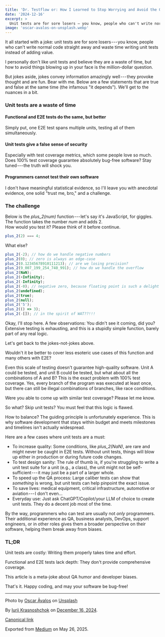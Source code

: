 ```yaml
---
title: 'Dr. Testflow or: How I Learned to Stop Worrying and Avoid the QA'
date: '2024-12-16'
excerpt: >
  Unit tests are for sore losers — you know, people who can't write normal code straight away and waste time writing unit tests instead of adding value. But how to avoid things blowing up in your face is the million-dollar question.
image: 'oscar-avalos-on-unsplash.webp'
---
```


It all started with a joke: unit tests are for sore losers --- you know,
people who can't write normal code straight away and waste time writing
unit tests instead of adding value.

I personally don't like unit tests and believe they are a waste of time,
but how to avoid things blowing up in your face is the million-dollar
question.

But jokes aside, jokes convey information amazingly well --- they
provoke thought and are fun. Bear with me. Below are a few statements
that are true and false at the same time (the infamous "it depends").
We'll get to the nuances in a bit.

### Unit tests are a waste of time

#### Functional and E2E tests do the same, but better

Simply put, one E2E test spans multiple units, testing all of them
simultaneously.

#### Unit tests give a false sense of security

Especially with test coverage metrics, which some people love so much.
Does 100% test coverage guarantee absolutely bug-free software? Stay
tuned --- the truth will shock you.

#### Programmers cannot test their own software

I don't have meaningful statistical evidence, so I'll leave you with
anecdotal evidence, one solid "trust me, bro," and a challenge.

### The challenge

Below is the _plus_2(num)_ function --- let's say it's JavaScript, for
giggles. The function takes the number _num_ and adds 2.\
How would you test it? Please think of it before continue.

```javascript
plus_2(2) === 4;
```

What else?

```javascript
plus_2(-2); // how do we handle negative numbers
plus_2(0); // zero is always an edge-case
plus_2(0.12345678910111213); // are we losing precision?
plus_2(9_007_199_254_740_991); // how do we handle the overflow
plus_2(NaN);
plus_2(+Infinity);
plus_2(-Infinity);
plus_2(-0); // negative zero, because floating point is such a delight
plus_2(undefined);
plus_2(true);
plus_2(null);
plus_2('5');
plus_2(() => 3);
plus_2(-[]); // in the spirit of WAT??!!!
```

Okay, I'll stop here.
A few observations:
You didn't see it coming, did you?
Extensive testing is exhausting, and this is a stupidly simple function, barely part of any real logic.

Let's get back to the jokes-not-jokes above.

Wouldn't it be better to cover less esoteric use cases of this function
and many others with E2E?

Even this scale of testing doesn't guarantee high-quality software. Unit
A could be tested, and unit B could be tested, but what about all the
combinations of A and B? This is the exact problem with 100% test
coverage. Yes, every branch of the program was executed at least once,
but there can still be illegal combinations of branches, like race
conditions.

Were you able to come up with similar test coverage? Please let me know.

So what? Skip unit tests? You must feel that this logic is flawed.

How to balance? The guiding principle is unfortunately experience. This
is why software development that stays within budget and meets
milestones and timelines isn't actually widespread.

Here are a few cases where unit tests are a must:

- To increase quality: Some conditions, like _plus_2(NaN)_, are rare
  and might never be caught in E2E tests. Without unit tests, things
  will blow up either in production or during future code
  changes.
- To test design sanity: The rule of thumb is, if you're struggling to
  write a unit test suite for a unit (e.g., a class), the unit might not
  be self-sufficient --- it may just be a part of a larger
  whole.
- To speed up the QA process: Large caliber tests can show that
  _something_ is wrong, but unit tests can help pinpoint the exact
  issue.
- To save lives: medical equipment, critical infrastructure, automotive
  or aviation --- I don't even...
- Everyday use: Just ask ChatGPT/Copilot/your LLM of choice to create
  unit tests. They do a decent job most of the time.

By the way, programmers who can test are usually not _only_ programmers.
Their additional experience as QA, business analysts, DevOps, support
engineers, or in other roles gives them a broader perspective on their
software, helping them break away from biases.

### TL;DR

Unit tests are costly: Writing them properly takes time and effort.

Functional and E2E tests lack depth: They don't provide comprehensive coverage.

This article is a meta-joke about QA humor and developer biases.

That's it. Happy coding, and may your software be bug-free!


---

Photo by [Oscar Ävalos](https://unsplash.com/@fastermaster0) on [Unsplash](https://unsplash.com/photos/silhouette-of-mountain-during-sunset-w0FvtVztsQE)

By [Iurii Krasnoshchok](https://medium.com/@aka.rider) on [December 16, 2024](https://medium.com/p/4517038e6bba).

[Canonical link](https://medium.com/@aka.rider/dr-testflow-or-how-i-learned-to-stop-worrying-and-avoid-the-qa-4517038e6bba)

Exported from [Medium](https://medium.com) on May 26, 2025.
